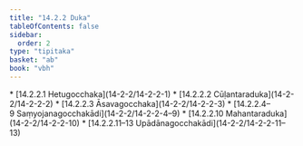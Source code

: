 ```yaml
---
title: "14.2.2 Duka"
tableOfContents: false
sidebar:
  order: 2
type: "tipitaka"
basket: "ab"
book: "vbh"
---
```



<DynamicBreadcrumb />



<TableOfContents book="vbh" section="14.2.2">
* [14.2.2.1 Hetugocchaka](14-2-2/14-2-2-1)
* [14.2.2.2 Cūḷantaraduka](14-2-2/14-2-2-2)
* [14.2.2.3 Āsavagocchaka](14-2-2/14-2-2-3)
* [14.2.2.4–9 Saṃyojanagocchakādi](14-2-2/14-2-2-4–9)
* [14.2.2.10 Mahantaraduka](14-2-2/14-2-2-10)
* [14.2.2.11–13 Upādānagocchakādi](14-2-2/14-2-2-11–13)
</TableOfContents>